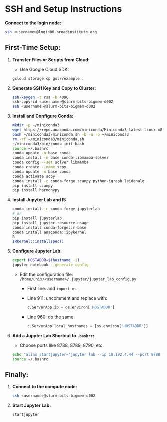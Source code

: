 
# SSH and Setup Instructions

**Connect to the login node:**
```bash
ssh <username>@login00.broadinstitute.org
```

## First-Time Setup:

1. **Transfer Files or Scripts from Cloud:**
   - Use Google Cloud SDK:
   ```bash
   gcloud storage cp gs://example .
   ```

2. **Generate SSH Key and Copy to Cluster:**
   ```bash
   ssh-keygen -t rsa -b 4096
   ssh-copy-id <username>@slurm-bits-bigmem-d002
   ssh <username>@slurm-bits-bigmem-d002
   ```

3. **Install and Configure Conda:**
   ```bash
   mkdir -p ~/miniconda3
   wget https://repo.anaconda.com/miniconda/Miniconda3-latest-Linux-x86_64.sh -O ~/miniconda3/miniconda.sh
   bash ~/miniconda3/miniconda.sh -b -u -p ~/miniconda3
   rm -rf ~/miniconda3/miniconda.sh
   ~/miniconda3/bin/conda init bash
   source ~/.bashrc
   conda update -n base conda
   conda install -n base conda-libmamba-solver
   conda config --set solver libmamba
   conda create --name scpy
   conda update -n base conda
   conda activate scpy
   conda install -c conda-forge scanpy python-igraph leidenalg
   pip install scanpy
   pip install harmonypy
   ```

4. **Install Jupyter Lab and R:**
   ```bash
   conda install -c conda-forge jupyterlab
   # or
   pip install jupyterlab
   pip install jupyter-resource-usage
   conda install conda-forge::r-base
   conda install anaconda::ipykernel
   R
   IRkernel::installspec()
   ```

5. **Configure Jupyter Lab:**
   ```bash
   export HOSTADDR=$(hostname -i)
   jupyter notebook --generate-config
   ```

   - Edit the configuration file: `/home/unix/<username>/.jupyter/jupyter_lab_config.py`
     - First line: add `import os`
     - Line 911: uncomment and replace with:
       ```python
       c.ServerApp.ip = os.environ['HOSTADDR']
       ```
     - Line 960: do the same
       ```python
       c.ServerApp.local_hostnames = [os.environ['HOSTADDR']]
       ```

6. **Add a Jupyter Lab Shortcut to `.bashrc`:**
   - Choose ports like 8788, 8789, 8790, etc.
   ```bash
   echo "alias startjupyter='jupyter lab --ip 10.192.4.44 --port 8788 --no-browser'" >> ~/.bashrc
   source ~/.bashrc
   ```

## Finally:

1. **Connect to the compute node:**
   ```bash
   ssh <username>@slurm-bits-bigmem-d002
   ```

2. **Start Jupyter Lab:**
   ```bash
   startjupyter
   ```
